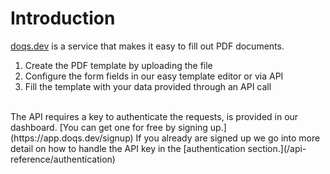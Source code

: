 # Introduction

[doqs.dev](https://doqs.dev) is a service that makes it easy to fill out PDF documents.

1. Create the PDF template by uploading the file
2. Configure the form fields in our easy template editor or via API
3. Fill the template with your data provided through an API call

<br/>
The API requires a key to authenticate the requests, is provided in our dashboard. [You can get one for free by signing up.](https://app.doqs.dev/signup)
If you already are signed up we go into more detail on how to handle the API key in the [authentication section.](/api-reference/authentication)